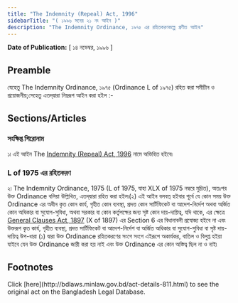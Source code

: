```yaml
---
title: "The Indemnity (Repeal) Act, 1996"
sidebarTitle: "( ১৯৯৬ সনের ২১ নং আইন )"
description: "The Indemnity Ordinance, ১৯৭৫ এর রহিতকরণকল্পে প্রণীত আইন৷"
---
```


**Date of Publication:** [ ১৪ নভেম্বর, ১৯৯৬ ]

## Preamble

যেহেতু The Indemnity Ordinance, ১৯৭৫ (Ordinance L of ১৯৭৫) রহিত করা সমীচীন ও প্রয়োজনীয়;সেহেতু এতদ্‌দ্বারা নিম্নরূপ আইন করা হইল :-

## Sections/Articles

### সংক্ষিপ্ত শিরোনাম

১৷ এই আইন The [Indemnity (Repeal) Act, 1996](/laws/act-811 "Indemnity (Repeal) Act, 1996") নামে অভিহিত হইবে৷

### L of 1975 এর রহিতকরণ

২৷ The Indemnity Ordinance, 1975 (L of 1975, যাহা XLX of 1975 নম্বরে মুদ্রিত), অতঃপর উক্ত Ordinance বলিয়া উল্লিখিত, এতদ্‌দ্বারা রহিত করা হইল৷(২) এই আইন বলবত্ হইবার পূর্বে যে কোন সময় উক্ত Ordinance এর অধীন কৃত কোন কার্য, গৃহীত কোন ব্যবস্থা, প্রদত্ত কোন সার্টিফিকেট বা আদেশ-নির্দেশ অথবা অর্জিত কোন অধিকার বা সুযোগ-সুবিধা, অথবা সরকার বা কোন কর্তৃপক্ষের জন্য সৃষ্ট কোন দায়-দায়িত্ব, যদি থাকে, এর ক্ষেত্রে [General Clauses Act, 1897](/laws/act-73 "General Clauses Act, 1897") (X of 1897) এর Section 6 এর বিধানাবলী প্রযোজ্য হইবে না এবং উক্তরূপ কৃত কার্য, গৃহীত ব্যবস্থা, প্রদত্ত সার্টিফিকেট বা আদেশ-নির্দেশ বা অর্জিত অধিকার বা সুযোগ-সুবিধা বা সৃষ্ট দায়-দায়িত্ব উপ-ধারা (১) দ্বারা উক্ত Ordinance রহিতকরণের সংগে সংগে এইরূপে অকার্যকর, বাতিল ও বিলুপ্ত হইয়া যাইবে যেন উক্ত Ordinance জারী করা হয় নাই এবং উক্ত Ordinance এর কোন অস্তিত্ব ছিল না ও নাই৷

## Footnotes

<Note>
  Click [here](http://bdlaws.minlaw.gov.bd/act-details-811.html) to see the original act on the Bangladesh Legal Database.
</Note>
